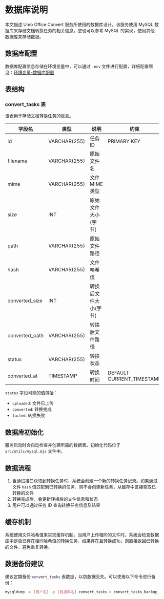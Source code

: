 # 数据库说明

本文描述 Umo Office Convert 服务所使用的数据库设计。该服务使用 MySQL 数据库来存储文档转换任务的相关信息。您也可以参考 MySQL 的实现，使用其他数据库来存储数据。

## 数据库配置

数据库配置信息存储在环境变量中，可以通过 `.env` 文件进行配置，详细配置项见：[环境变量-数据库配置](./evn#mysql-数据库配置)

## 表结构

### convert_tasks 表

该表用于存储文档转换任务的信息。

| 字段名         | 类型         | 说明                 | 约束                      |
| -------------- | ------------ | -------------------- | ------------------------- |
| id             | VARCHAR(255) | 任务 ID               | PRIMARY KEY               |
| filename       | VARCHAR(255) | 原始文件名           |                           |
| mime           | VARCHAR(255) | 文件 MIME 类型         |                           |
| size           | INT          | 原始文件大小(字节)   |                           |
| path           | VARCHAR(255) | 原始文件路径         |                           |
| hash           | VARCHAR(255) | 文件哈希值           |                           |
| converted_size | INT          | 转换后文件大小(字节) |                           |
| converted_path | VARCHAR(255) | 转换后文件路径       |                           |
| status         | VARCHAR(255) | 转换状态             |                           |
| converted_at   | TIMESTAMP    | 转换时间             | DEFAULT CURRENT_TIMESTAMP |

`status` 字段可能的值包括：

- `uploaded`: 文件已上传
- `converted`: 转换完成
- `failed`: 转换失败

## 数据库初始化

服务启动时会自动检查并创建所需的数据表。初始化代码位于 `src/utils/mysql.mjs` 文件中。

## 数据流程

1. 当通过接口获取到转换任务时，系统会创建一个新的转换任务记录。如果通过文件 `hash` 值匹配到已转换的任务，则不会创建新任务，从缓存中直接获取已转换的文件
2. 转换完成后，会更新转换后的文件信息和状态
3. 用户可以通过任务 ID 查询转换任务信息及结果

## 缓存机制

系统使用文件哈希值来实现缓存机制。当用户上传相同的文件时，系统会检查数据库中是否已存在相同哈希值的转换任务，如果存在且转换成功，则直接返回已转换的文件，避免重复转换。

## 数据备份建议

建议定期备份 `convert_tasks` 表数据，以防数据丢失。可以使用以下命令进行备份：

```bash
mysqldump -u [用户名] -p [数据库名] convert_tasks > convert_tasks_backup_$(date +%Y%m%d).sql
```
